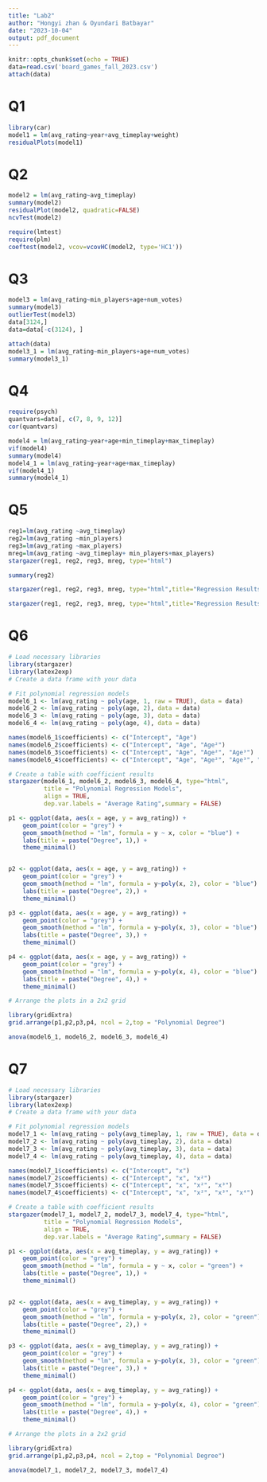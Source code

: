 ```yaml
---
title: "Lab2"
author: "Hongyi zhan & Oyundari Batbayar"
date: "2023-10-04"
output: pdf_document
---
```


```r
knitr::opts_chunk$set(echo = TRUE)
data=read.csv('board_games_fall_2023.csv')
attach(data)
```

# Q1

```r
library(car)
model1 = lm(avg_rating~year+avg_timeplay+weight)
residualPlots(model1)
```

# Q2

```r
model2 = lm(avg_rating~avg_timeplay)
summary(model2)
residualPlot(model2, quadratic=FALSE)
ncvTest(model2)
```

```r
require(lmtest)
require(plm)
coeftest(model2, vcov=vcovHC(model2, type='HC1'))
```

# Q3

```r
model3 = lm(avg_rating~min_players+age+num_votes)
summary(model3)
outlierTest(model3)
data[3124,]
data=data[-c(3124), ]
```
```r
attach(data)
model3_1 = lm(avg_rating~min_players+age+num_votes)
summary(model3_1)
```

# Q4

```r
require(psych)
quantvars=data[, c(7, 8, 9, 12)]
cor(quantvars)
```
```r
model4 = lm(avg_rating~year+age+min_timeplay+max_timeplay)
vif(model4)
summary(model4)
model4_1 = lm(avg_rating~year+age+max_timeplay)
vif(model4_1)
summary(model4_1)
```


# Q5

```r
reg1=lm(avg_rating ~avg_timeplay)
reg2=lm(avg_rating ~min_players)
reg3=lm(avg_rating ~max_players)
mreg=lm(avg_rating ~avg_timeplay+ min_players+max_players)
stargazer(reg1, reg2, reg3, mreg, type="html")
```


```r
summary(reg2)
```

```r
stargazer(reg1, reg2, reg3, mreg, type="html",title="Regression Results", align=TRUE, dep.var.labels=c('Board game rating'),covariate.labels=c('Average timeplay','Minimum number of players', 'Maximum number of players'))
```

```r
stargazer(reg1, reg2, reg3, mreg, type="html",title="Regression Results", align=TRUE, dep.var.labels=c('Board game rating'),covariate.labels=c('Average timeplay','Minimum number of players', 'Maximum number of players'),digits=2)
```

# Q6

```r
# Load necessary libraries
library(stargazer)
library(latex2exp)
# Create a data frame with your data

# Fit polynomial regression models
model6_1 <- lm(avg_rating ~ poly(age, 1, raw = TRUE), data = data)
model6_2 <- lm(avg_rating ~ poly(age, 2), data = data)
model6_3 <- lm(avg_rating ~ poly(age, 3), data = data)
model6_4 <- lm(avg_rating ~ poly(age, 4), data = data)

names(model6_1$coefficients) <- c("Intercept", "Age")
names(model6_2$coefficients) <- c("Intercept", "Age", "Age²")
names(model6_3$coefficients) <- c("Intercept", "Age", "Age²", "Age³")
names(model6_4$coefficients) <- c("Intercept", "Age", "Age²", "Age³", "Age⁴")

# Create a table with coefficient results
stargazer(model6_1, model6_2, model6_3, model6_4, type="html",
          title = "Polynomial Regression Models", 
          align = TRUE,
          dep.var.labels = "Average Rating",summary = FALSE)

```


```r

p1 <- ggplot(data, aes(x = age, y = avg_rating)) +
    geom_point(color = "grey") +
    geom_smooth(method = "lm", formula = y ~ x, color = "blue") +
    labs(title = paste("Degree", 1),) + 
    theme_minimal()


p2 <- ggplot(data, aes(x = age, y = avg_rating)) +
    geom_point(color = "grey") +
    geom_smooth(method = "lm", formula = y~poly(x, 2), color = "blue") +
    labs(title = paste("Degree", 2),) + 
    theme_minimal()

p3 <- ggplot(data, aes(x = age, y = avg_rating)) +
    geom_point(color = "grey") +
    geom_smooth(method = "lm", formula = y~poly(x, 3), color = "blue") +
    labs(title = paste("Degree", 3),) + 
    theme_minimal()

p4 <- ggplot(data, aes(x = age, y = avg_rating)) +
    geom_point(color = "grey") +
    geom_smooth(method = "lm", formula = y~poly(x, 4), color = "blue") +
    labs(title = paste("Degree", 4),) + 
    theme_minimal()

# Arrange the plots in a 2x2 grid

library(gridExtra)
grid.arrange(p1,p2,p3,p4, ncol = 2,top = "Polynomial Degree")


```


```r
anova(model6_1, model6_2, model6_3, model6_4)
```



# Q7

```r
# Load necessary libraries
library(stargazer)
library(latex2exp)
# Create a data frame with your data

# Fit polynomial regression models
model7_1 <- lm(avg_rating ~ poly(avg_timeplay, 1, raw = TRUE), data = data)
model7_2 <- lm(avg_rating ~ poly(avg_timeplay, 2), data = data)
model7_3 <- lm(avg_rating ~ poly(avg_timeplay, 3), data = data)
model7_4 <- lm(avg_rating ~ poly(avg_timeplay, 4), data = data)

names(model7_1$coefficients) <- c("Intercept", "x")
names(model7_2$coefficients) <- c("Intercept", "x", "x²")
names(model7_3$coefficients) <- c("Intercept", "x", "x²", "x³")
names(model7_4$coefficients) <- c("Intercept", "x", "x²", "x³", "x⁴")

# Create a table with coefficient results
stargazer(model7_1, model7_2, model7_3, model7_4, type="html",
          title = "Polynomial Regression Models", 
          align = TRUE,
          dep.var.labels = "Average Rating",summary = FALSE)

```


```r

p1 <- ggplot(data, aes(x = avg_timeplay, y = avg_rating)) +
    geom_point(color = "grey") +
    geom_smooth(method = "lm", formula = y ~ x, color = "green") +
    labs(title = paste("Degree", 1),) + 
    theme_minimal()


p2 <- ggplot(data, aes(x = avg_timeplay, y = avg_rating)) +
    geom_point(color = "grey") +
    geom_smooth(method = "lm", formula = y~poly(x, 2), color = "green") +
    labs(title = paste("Degree", 2),) + 
    theme_minimal()

p3 <- ggplot(data, aes(x = avg_timeplay, y = avg_rating)) +
    geom_point(color = "grey") +
    geom_smooth(method = "lm", formula = y~poly(x, 3), color = "green") +
    labs(title = paste("Degree", 3),) + 
    theme_minimal()

p4 <- ggplot(data, aes(x = avg_timeplay, y = avg_rating)) +
    geom_point(color = "grey") +
    geom_smooth(method = "lm", formula = y~poly(x, 4), color = "green") +
    labs(title = paste("Degree", 4),) + 
    theme_minimal()

# Arrange the plots in a 2x2 grid

library(gridExtra)
grid.arrange(p1,p2,p3,p4, ncol = 2,top = "Polynomial Degree")


```


```r
anova(model7_1, model7_2, model7_3, model7_4)
```









